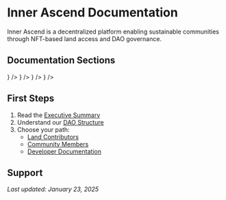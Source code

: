 
# Inner Ascend Documentation

Inner Ascend is a decentralized platform enabling sustainable communities through NFT-based land access and DAO governance.

<Cards>
  <Card
    title="NFT Land Access"
    description="Fractional ownership and transparent property rights"
  />
  <Card
    title="DAO Governance"
    description="Community-driven decision making and resource allocation"
  />
  <Card title="Tzolk'in Incubator" description="13 paths for holistic community development" />
  <Card
    title="Sustainable Living"
    description="Eco-conscious practices and regenerative solutions"
  />
</Cards>

## Documentation Sections

<Cards>
  <Card title="Getting Started" href="/docs/getting-started" icon={<ChevronRight />} />
  <Card title="Platform Overview" href="/docs/platform" icon={<ChevronRight />} />
  <Card title="Whitepaper" href="/docs/whitepaper" icon={<ChevronRight />} />
  <Card title="Technical Docs" href="/docs/technical" icon={<ChevronRight />} />
</Cards>

## First Steps

1. Read the [Executive Summary](/docs/whitepaper/executive-summary)
2. Understand our [DAO Structure](/docs/platform/dao/overview)
3. Choose your path:
   - [Land Contributors](/docs/guides/land-contributors)
   - [Community Members](/docs/guides/community-members)
   - [Developer Documentation](/docs/technical)

## Support

<Cards>
  <Card title="Discord" href="https://discord.gg/innerascend" />
  <Card title="Forum" href="https://forum.innerascend.dao" />
  <Card title="Twitter" href="https://twitter.com/InnerAscendDAO" />
</Cards>

_Last updated: January 23, 2025_
